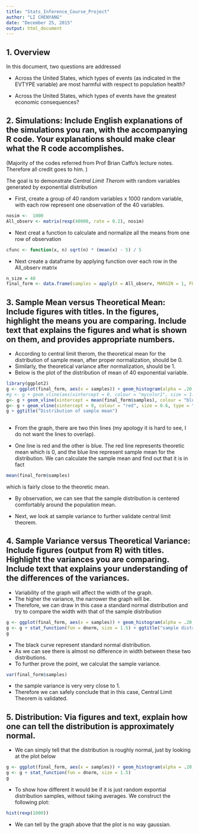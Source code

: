 ```yaml
---
title: "Stats_Inference_Course_Project"
author: "LI CHENYANG"
date: "December 25, 2015"
output: html_document
---
```


## 1. Overview
  
In this document, two questions are addressed

- Across the United States, which types of events (as indicated in the EVTYPE variable) are most harmful with respect to population health?

- Across the United States, which types of events have the greatest economic consequences?
  
## 2. Simulations: Include English explanations of the simulations you ran, with the accompanying R code. Your explanations should make clear what the R code accomplishes.
  
(Majority of the codes referred from Prof Brian Caffo's lecture notes. Therefore all credit goes to him. )
  
The goal is to demonstrate *Central Limit Therom* with random variables generated by exponential distribution
  
    
- First, create a group of 40 random variables x 1000 random variable, with each row represent one observation of the 40 variables. 
  
```r
nosim <-  1000
All_observ <- matrix(rexp(40000, rate = 0.2), nosim)
```
  
- Next creat a function to calculate and normalize all the means from one row of observation
  
```r
cfunc <- function(x, n) sqrt(n) * (mean(x) - 5) / 5 

```
  
- Next create a dataframe by applying function over each row in the All_observ matrix
  
```r
n_size = 40
final_form <- data.frame(samples = apply(X = All_observ, MARGIN = 1, FUN = cfunc, n_size))
```
   
  
## 3. Sample Mean versus Theoretical Mean: Include figures with titles. In the figures, highlight the means you are comparing. Include text that explains the figures and what is shown on them, and provides appropriate numbers.
   
- According to central limit therom, the theoretical mean for the distribution of sample mean, after proper normalization, should be 0. 
- Similarly, the theoretical variance after normalization, should be 1. 
- Below is the plot of the distribution of mean of 40 exponential variable. 
   
```r
library(ggplot2)
g <- ggplot(final_form, aes(x = samples)) + geom_histogram(alpha = .20, binwidth=.2, colour = "black", aes(y = ..density..)) 
#g <- g + geom_vline(aes(xintercept = 0, colour = "mycolor1", size = 1.0))
g<- g + geom_vline(xintercept = mean(final_form$samples), colour = "blue", size = 0.6)
g<- g + geom_vline(xintercept = 0, colour = "red", size = 0.6, type = "dot")
g + ggtitle("Distribution of sample mean")
   
```
   
- From the graph, there are two thin lines (my apology it is hard to see, I do not want the lines to overlap).
  
  
- One line is red and the other is blue. The red line represents theoretic mean which is 0, and the blue line represent sample mean for the distribution. We can calculate the sample mean and find out that it is in fact

```r
mean(final_form$samples)
```
which is fairly close to the theoretic mean. 
  

- By observation, we can see that the sample distribution is centered comfortably around the population mean. 


- Next, we look at sample variance to further validate central limit theorem. 

  
## 4. Sample Variance versus Theoretical Variance: Include figures (output from R) with titles. Highlight the variances you are comparing. Include text that explains your understanding of the differences of the variances.

- Variability of the graph will affect the width of the graph. 
- The higher the variance, the narrower the graph will be. 
- Therefore, we can draw in this case a standard normal distribution and try to compare the width with that of the sample distribution

```r

g <- ggplot(final_form, aes(x = samples)) + geom_histogram(alpha = .20, binwidth=.3, colour = "black", aes(y = ..density..)) 
g <- g + stat_function(fun = dnorm, size = 1.5) + ggtitle("sample distribution & standard normal distribution")
g

```

- The black curve represent standard normal distribution. 
- As we can see there is almost no difference in width between these two distributions. 
- To further prove the point, we calculat the sample variance. 

```r
var(final_form$samples)

```

- the sample variance is very very close to 1. 
- Therefore we can safely conclude that in this case, Central Limit Theorem is validated. 


## 5. Distribution: Via figures and text, explain how one can tell the distribution is approximately normal.

- We can simply tell that the distribution is roughly normal, just by looking at the plot below 

```r

g <- ggplot(final_form, aes(x = samples)) + geom_histogram(alpha = .20, binwidth=.3, colour = "black", aes(y = ..density..)) 
g <- g + stat_function(fun = dnorm, size = 1.5)
g

```

- To show how different it would be if it is just random expontial distribution samples, without taking averages. We construct the following plot:

```r

hist(rexp(1000))

```

- We can tell by the graph above that the plot is no way gaussian. 


